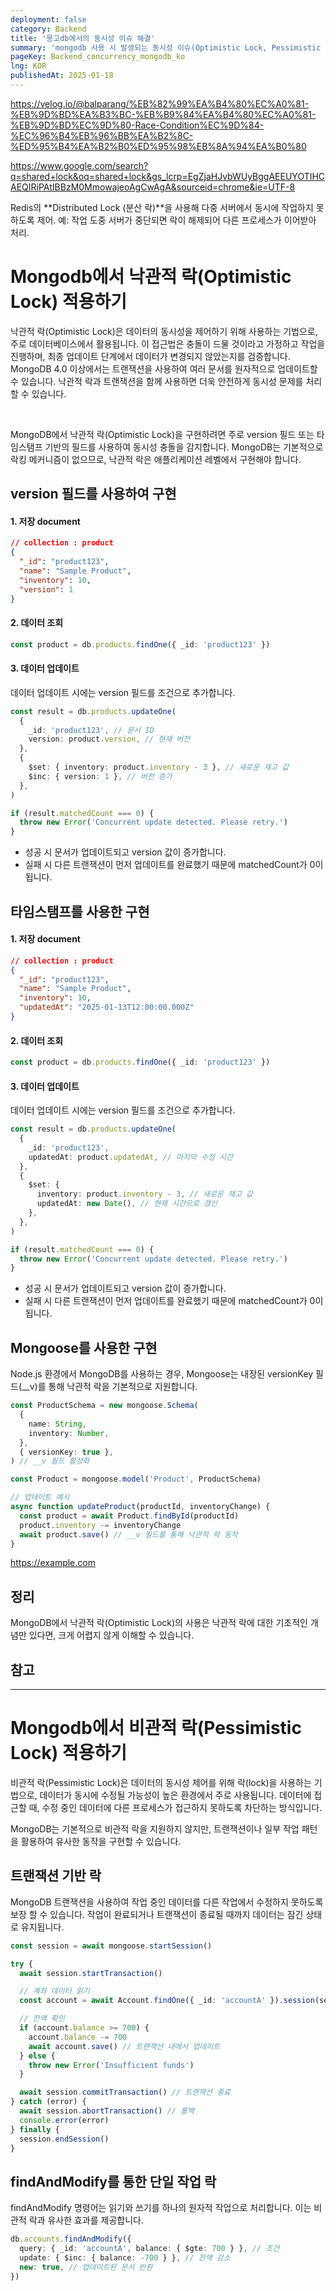 ```yaml
---
deployment: false
category: Backend
title: '몽고db에서의 동시성 이슈 해결'
summary: 'mongodb 사용 시 발생되는 동시성 이슈(Optimistic Lock, Pessimistic Lock)에 대해 알아보고, 해결책을 확인해 봅시다.'
pageKey: Backend_concurrency_mongodb_ko
lng: KOR
publishedAt: 2025-01-18
---
```



https://velog.io/@balparang/%EB%82%99%EA%B4%80%EC%A0%81-%EB%9D%BD%EA%B3%BC-%EB%B9%84%EA%B4%80%EC%A0%81-%EB%9D%BD%EC%9D%80-Race-Condition%EC%9D%84-%EC%96%B4%EB%96%BB%EA%B2%8C-%ED%95%B4%EA%B2%B0%ED%95%98%EB%8A%94%EA%B0%80

https://www.google.com/search?q=shared+lock&oq=shared+lock&gs_lcrp=EgZjaHJvbWUyBggAEEUYOTIHCAEQIRiPAtIBBzM0MmowajeoAgCwAgA&sourceid=chrome&ie=UTF-8

Redis의 **Distributed Lock (분산 락)**을 사용해 다중 서버에서 동시에 작업하지 못하도록 제어.
예: 작업 도중 서버가 중단되면 락이 해제되어 다른 프로세스가 이어받아 처리.


# Mongodb에서 낙관적 락(Optimistic Lock) 적용하기

낙관적 락(Optimistic Lock)은 데이터의 동시성을 제어하기 위해 사용하는 기법으로, 주로 데이터베이스에서 활용됩니다. 이 접근법은 충돌이 드물 것이라고 가정하고 작업을 진행하며, 최종 업데이트 단계에서 데이터가 변경되지 않았는지를 검증합니다. MongoDB 4.0 이상에서는 트랜잭션을 사용하여 여러 문서를 원자적으로 업데이트할 수 있습니다. 낙관적 락과 트랜잭션을 함께 사용하면 더욱 안전하게 동시성 문제를 처리할 수 있습니다.

<br />

MongoDB에서 낙관적 락(Optimistic Lock)을 구현하려면 주로 version 필드 또는 타임스탬프 기반의 필드를 사용하여 동시성 충돌을 감지합니다. MongoDB는 기본적으로 락킹 메커니즘이 없으므로, 낙관적 락은 애플리케이션 레벨에서 구현해야 합니다.

## version 필드를 사용하여 구현

#### 1. 저장 document

```json title="document" showLineNumbers
// collection : product
{
  "_id": "product123",
  "name": "Sample Product",
  "inventory": 10,
  "version": 1
}
```

#### 2. 데이터 조회

```typescript title="typescript" showLineNumbers
const product = db.products.findOne({ _id: 'product123' })
```

#### 3. 데이터 업데이트

데이터 업데이트 시에는 version 필드를 조건으로 추가합니다.

```typescript title="typescript" showLineNumbers
const result = db.products.updateOne(
  {
    _id: 'product123', // 문서 ID
    version: product.version, // 현재 버전
  },
  {
    $set: { inventory: product.inventory - 3 }, // 새로운 재고 값
    $inc: { version: 1 }, // 버전 증가
  },
)

if (result.matchedCount === 0) {
  throw new Error('Concurrent update detected. Please retry.')
}
```

- 성공 시 문서가 업데이트되고 version 값이 증가합니다.
- 실패 시 다른 트랜잭션이 먼저 업데이트를 완료했기 때문에 matchedCount가 0이 됩니다.

## 타임스탬프를 사용한 구현

#### 1. 저장 document

```json title="document" showLineNumbers
// collection : product
{
  "_id": "product123",
  "name": "Sample Product",
  "inventory": 10,
  "updatedAt": "2025-01-13T12:00:00.000Z"
}
```

#### 2. 데이터 조회

```typescript title="typescript" showLineNumbers
const product = db.products.findOne({ _id: 'product123' })
```

#### 3. 데이터 업데이트

데이터 업데이트 시에는 version 필드를 조건으로 추가합니다.

```typescript title="typescript" showLineNumbers
const result = db.products.updateOne(
  {
    _id: 'product123',
    updatedAt: product.updatedAt, // 마지막 수정 시간
  },
  {
    $set: {
      inventory: product.inventory - 3, // 새로운 재고 값
      updatedAt: new Date(), // 현재 시간으로 갱신
    },
  },
)

if (result.matchedCount === 0) {
  throw new Error('Concurrent update detected. Please retry.')
}
```

- 성공 시 문서가 업데이트되고 version 값이 증가합니다.
- 실패 시 다른 트랜잭션이 먼저 업데이트를 완료했기 때문에 matchedCount가 0이 됩니다.

## Mongoose를 사용한 구현

Node.js 환경에서 MongoDB를 사용하는 경우, Mongoose는 내장된 versionKey 필드(\_\_v)를 통해 낙관적 락을 기본적으로 지원합니다.

```typescript title="typescript" showLineNumbers
const ProductSchema = new mongoose.Schema(
  {
    name: String,
    inventory: Number,
  },
  { versionKey: true },
) // __v 필드 활성화

const Product = mongoose.model('Product', ProductSchema)

// 업데이트 예시
async function updateProduct(productId, inventoryChange) {
  const product = await Product.findById(productId)
  product.inventory -= inventoryChange
  await product.save() // __v 필드를 통해 낙관적 락 동작
}
```

https://example.com

## 정리

MongoDB에서 낙관적 락(Optimistic Lock)의 사용은 낙관적 락에 대한 기초적인 개념만 있다면, 크게 어렵지 않게 이해할 수 있습니다.

## 참고

---

# Mongodb에서 비관적 락(Pessimistic Lock) 적용하기

비관적 락(Pessimistic Lock)은 데이터의 동시성 제어를 위해 락(lock)을 사용하는 기법으로, 데이터가 동시에 수정될 가능성이 높은 환경에서 주로 사용됩니다. 데이터에 접근할 때, 수정 중인 데이터에 다른 프로세스가 접근하지 못하도록 차단하는 방식입니다.

MongoDB는 기본적으로 비관적 락을 지원하지 않지만, 트랜잭션이나 일부 작업 패턴을 활용하여 유사한 동작을 구현할 수 있습니다.

## 트랜잭션 기반 락

MongoDB 트랜잭션을 사용하여 작업 중인 데이터를 다른 작업에서 수정하지 못하도록 보장 할 수 있습니다. 작업이 완료되거나 트랜잭션이 종료될 때까지 데이터는 잠긴 상태로 유지됩니다.

```typescript title="typescript" showLineNumbers
const session = await mongoose.startSession()

try {
  await session.startTransaction()

  // 계좌 데이터 읽기
  const account = await Account.findOne({ _id: 'accountA' }).session(session)

  // 잔액 확인
  if (account.balance >= 700) {
    account.balance -= 700
    await account.save() // 트랜잭션 내에서 업데이트
  } else {
    throw new Error('Insufficient funds')
  }

  await session.commitTransaction() // 트랜잭션 종료
} catch (error) {
  await session.abortTransaction() // 롤백
  console.error(error)
} finally {
  session.endSession()
}
```

## findAndModify를 통한 단일 작업 락

findAndModify 명령어는 읽기와 쓰기를 하나의 원자적 작업으로 처리합니다. 이는 비관적 락과 유사한 효과를 제공합니다.

```typescript title="typescript" showLineNumbers
db.accounts.findAndModify({
  query: { _id: 'accountA', balance: { $gte: 700 } }, // 조건
  update: { $inc: { balance: -700 } }, // 잔액 감소
  new: true, // 업데이트된 문서 반환
})
```
